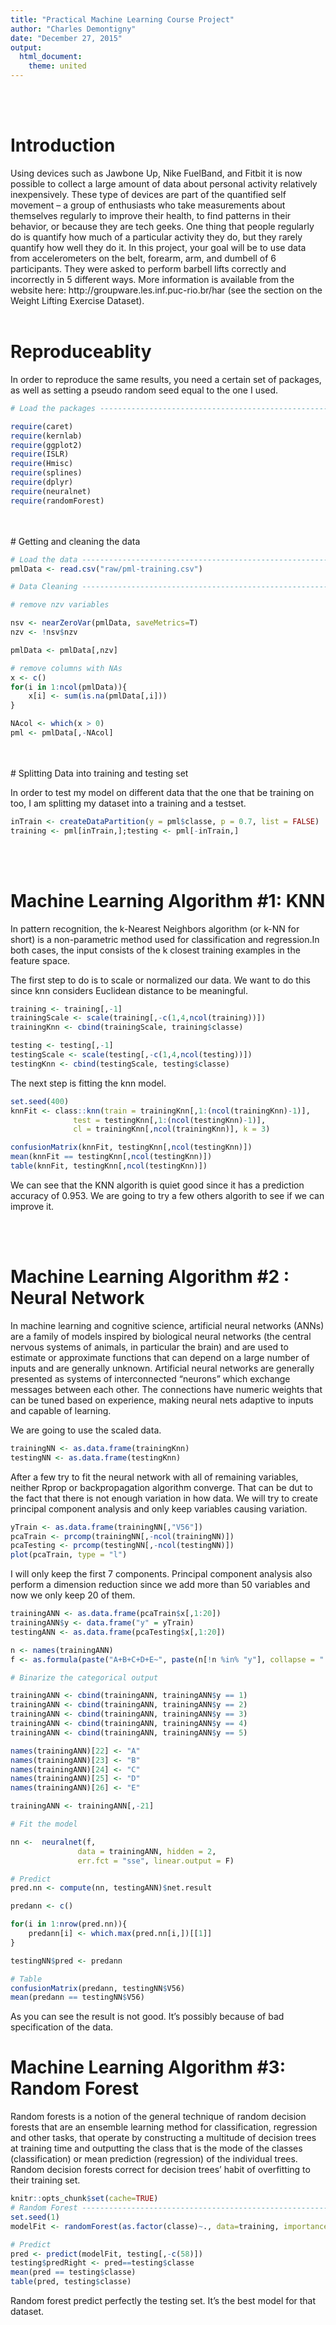 ```yaml
---
title: "Practical Machine Learning Course Project"
author: "Charles Demontigny"
date: "December 27, 2015"
output: 
  html_document: 
    theme: united
---
```

<br>
<br>

# Introduction

Using devices such as Jawbone Up, Nike FuelBand, and Fitbit it is now possible to collect a large amount of data about personal activity relatively inexpensively. These type of devices are part of the quantified self movement – a group of enthusiasts who take measurements about themselves regularly to improve their health, to find patterns in their behavior, or because they are tech geeks. One thing that people regularly do is quantify how much of a particular activity they do, but they rarely quantify how well they do it. In this project, your goal will be to use data from accelerometers on the belt, forearm, arm, and dumbell of 6 participants. They were asked to perform barbell lifts correctly and incorrectly in 5 different ways. More information is available from the website here: http://groupware.les.inf.puc-rio.br/har (see the section on the Weight Lifting Exercise Dataset). 
<br>
<br>

# Reproduceablity
In order to reproduce the same results, you need a certain set of packages, as well as setting a pseudo random seed equal to the one I used.

```r
# Load the packages ------------------------------------------------------------

require(caret)
require(kernlab)
require(ggplot2)
require(ISLR)
require(Hmisc)
require(splines)
require(dplyr)
require(neuralnet)
require(randomForest)
```
<br>
<br>
# Getting and cleaning the data
```r
# Load the data ----------------------------------------------------------------
pmlData <- read.csv("raw/pml-training.csv")

# Data Cleaning ----------------------------------------------------------------

# remove nzv variables

nsv <- nearZeroVar(pmlData, saveMetrics=T)
nzv <- !nsv$nzv

pmlData <- pmlData[,nzv]

# remove columns with NAs
x <- c()
for(i in 1:ncol(pmlData)){
    x[i] <- sum(is.na(pmlData[,i]))
}

NAcol <- which(x > 0)
pml <- pmlData[,-NAcol]
```
<br>
<br>
# Splitting Data into training and testing set

In order to test my model on different data that the one that be training on too, I 
am splitting my dataset into a training and a testset.

```r
inTrain <- createDataPartition(y = pml$classe, p = 0.7, list = FALSE)
training <- pml[inTrain,];testing <- pml[-inTrain,]
```
<br>
<br>

# Machine Learning Algorithm #1: KNN

In pattern recognition, the k-Nearest Neighbors algorithm (or k-NN for short) is a non-parametric method used for classification and regression.In both cases, the input consists of the k closest training examples in the feature space.

The first step to do is to scale or normalized our data. We want to do this since knn considers Euclidean distance to be
meaningful. 

```r
training <- training[,-1]
trainingScale <- scale(training[,-c(1,4,ncol(training))])
trainingKnn <- cbind(trainingScale, training$classe)

testing <- testing[,-1]
testingScale <- scale(testing[,-c(1,4,ncol(testing))])
testingKnn <- cbind(testingScale, testing$classe)
```

The next step is fitting the knn model.

```r
set.seed(400)
knnFit <- class::knn(train = trainingKnn[,1:(ncol(trainingKnn)-1)], 
              test = testingKnn[,1:(ncol(testingKnn)-1)], 
              cl = trainingKnn[,ncol(trainingKnn)], k = 3)

confusionMatrix(knnFit, testingKnn[,ncol(testingKnn)])
mean(knnFit == testingKnn[,ncol(testingKnn)])
table(knnFit, testingKnn[,ncol(testingKnn)])
```

We can see that the KNN algorith is quiet good since it has a prediction accuracy of 0.953.
We are going to try a few others algorith to see if we can improve it.

<br>
<br>

# Machine Learning Algorithm #2 : Neural Network

In machine learning and cognitive science, artificial neural networks (ANNs) are a family of models inspired by biological neural networks (the central nervous systems of animals, in particular the brain) and are used to estimate or approximate functions that can depend on a large number of inputs and are generally unknown. Artificial neural networks are generally presented as systems of interconnected "neurons" which exchange messages between each other. The connections have numeric weights that can be tuned based on experience, making neural nets adaptive to inputs and capable of learning.

We are going to use the scaled data.

```r
trainingNN <- as.data.frame(trainingKnn)
testingNN <- as.data.frame(testingKnn)
```

After a few try to fit the neural network with all of remaining variables, neither Rprop or
backpropagation algorithm converge. That can be dut to the fact that there is not enough variation
in how data. We will try to create principal component analysis and only keep variables causing variation.

```r
yTrain <- as.data.frame(trainingNN[,"V56"])
pcaTrain <- prcomp(trainingNN[,-ncol(trainingNN)])
pcaTesting <- prcomp(testingNN[,-ncol(testingNN)])
plot(pcaTrain, type = "l")
```

I will only keep the first 7 components. Principal component analysis also perform a dimension reduction since 
we add more than 50 variables and now we only keep 20 of them.

```r
trainingANN <- as.data.frame(pcaTrain$x[,1:20])
trainingANN$y <- data.frame("y" = yTrain)
testingANN <- as.data.frame(pcaTesting$x[,1:20])

n <- names(trainingANN)
f <- as.formula(paste("A+B+C+D+E~", paste(n[!n %in% "y"], collapse = " + ")))

# Binarize the categorical output

trainingANN <- cbind(trainingANN, trainingANN$y == 1)
trainingANN <- cbind(trainingANN, trainingANN$y == 2)
trainingANN <- cbind(trainingANN, trainingANN$y == 3)
trainingANN <- cbind(trainingANN, trainingANN$y == 4)
trainingANN <- cbind(trainingANN, trainingANN$y == 5)

names(trainingANN)[22] <- "A"
names(trainingANN)[23] <- "B"
names(trainingANN)[24] <- "C"
names(trainingANN)[25] <- "D"
names(trainingANN)[26] <- "E"

trainingANN <- trainingANN[,-21]

# Fit the model

nn <-  neuralnet(f,
               data = trainingANN, hidden = 2,
               err.fct = "sse", linear.output = F)

# Predict
pred.nn <- compute(nn, testingANN)$net.result

predann <- c()

for(i in 1:nrow(pred.nn)){
    predann[i] <- which.max(pred.nn[i,])[[1]]
}

testingNN$pred <- predann

# Table
confusionMatrix(predann, testingNN$V56)
mean(predann == testingNN$V56)
```

As you can see the result is not good. It's possibly because of bad specification of the data.


# Machine Learning Algorithm #3: Random Forest

Random forests is a notion of the general technique of random decision forests that are an ensemble learning method for classification, regression and other tasks, that operate by constructing a multitude of decision trees at training time and outputting the class that is the mode of the classes (classification) or mean prediction (regression) of the individual trees. Random decision forests correct for decision trees' habit of overfitting to their training set.

```r
knitr::opts_chunk$set(cache=TRUE)
# Random Forest ----------------------------------------------------------------
set.seed(1)
modelFit <- randomForest(as.factor(classe)~., data=training, importance = TRUE, mtry = 15, ntree = 250)

# Predict
pred <- predict(modelFit, testing[,-c(58)])
testing$predRight <- pred==testing$classe
mean(pred == testing$classe)
table(pred, testing$classe)
```

Random forest predict perfectly the testing set. It's the best model for that dataset.

<br>
<br>
<br>









